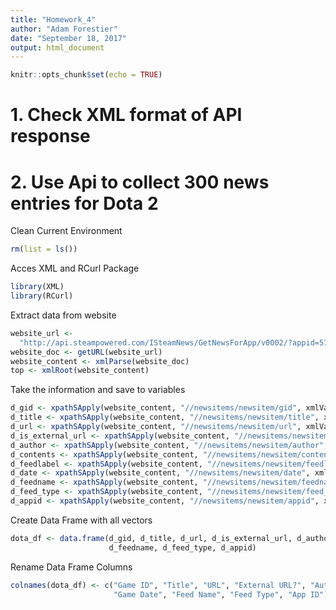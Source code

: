 ```yaml
---
title: "Homework_4"
author: "Adam Forestier"
date: "September 18, 2017"
output: html_document
---
```


```r
knitr::opts_chunk$set(echo = TRUE)
```

# 1. Check XML format of API response 

# 2. Use Api to collect 300 news entries for Dota 2 

Clean Current Environment
```r
rm(list = ls())
```

Acces XML and RCurl Package
```r
library(XML)
library(RCurl)
```

Extract data from website
```r
website_url <- 
  "http://api.steampowered.com/ISteamNews/GetNewsForApp/v0002/?appid=570&count=300&maxlength=300&format=xml"
website_doc <- getURL(website_url)
website_content <- xmlParse(website_doc)
top <- xmlRoot(website_content)
```

Take the information and save to variables
```r
d_gid <- xpathSApply(website_content, "//newsitems/newsitem/gid", xmlValue)
d_title <- xpathSApply(website_content, "//newsitems/newsitem/title", xmlValue)
d_url <- xpathSApply(website_content, "//newsitems/newsitem/url", xmlValue)
d_is_external_url <- xpathSApply(website_content, "//newsitems/newsitem/is_external_url", xmlValue)
d_author <- xpathSApply(website_content, "//newsitems/newsitem/author", xmlValue)
d_contents <- xpathSApply(website_content, "//newsitems/newsitem/contents", xmlValue)
d_feedlabel <- xpathSApply(website_content, "//newsitems/newsitem/feedlabel", xmlValue)
d_date <- xpathSApply(website_content, "//newsitems/newsitem/date", xmlValue)
d_feedname <- xpathSApply(website_content, "//newsitems/newsitem/feedname", xmlValue)
d_feed_type <- xpathSApply(website_content, "//newsitems/newsitem/feed_type", xmlValue)
d_appid <- xpathSApply(website_content, "//newsitems/newsitem/appid", xmlValue)
```

Create Data Frame with all vectors 
```r
dota_df <- data.frame(d_gid, d_title, d_url, d_is_external_url, d_author, d_contents, d_feedlabel, d_date, 
                      d_feedname, d_feed_type, d_appid)
```

Rename Data Frame Columns
```r
colnames(dota_df) <- c("Game ID", "Title", "URL", "External URL?", "Author", "Contents", "Feed Label",
                       "Game Date", "Feed Name", "Feed Type", "App ID")
```



